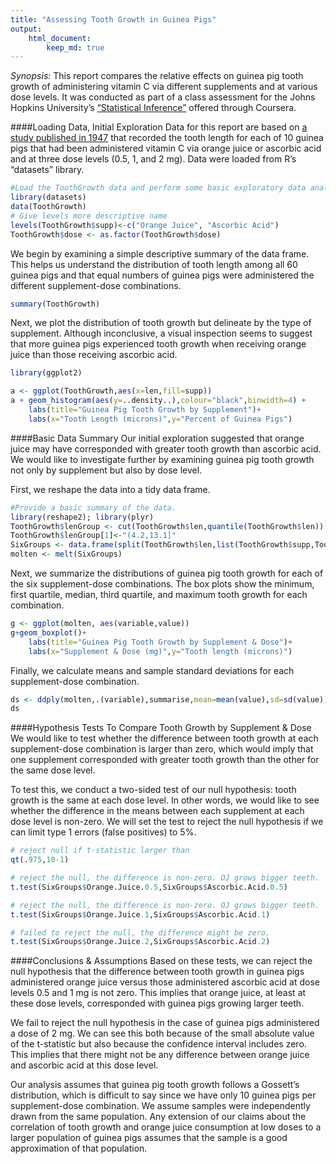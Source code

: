 ```yaml
---
title: "Assessing Tooth Growth in Guinea Pigs"
output: 
    html_document:
        keep_md: true
---
```


*Synopsis:* This report compares the relative effects on guinea pig tooth growth of administering vitamin C via different supplements and at various dose levels. It was conducted as part of a class assessment for the Johns Hopkins University's ["Statistical Inference"](https://www.coursera.org/course/statinference) offered through Coursera.

####Loading Data, Initial Exploration
Data for this report are based on [a study published in 1947](http://jn.nutrition.org/content/33/5/491.full.pdf) that recorded the tooth length for each of 10 guinea pigs that had been administered vitamin C via orange juice or ascorbic acid and at three dose levels (0.5, 1, and 2 mg).  Data were loaded from R's "datasets" library.

```r
#Load the ToothGrowth data and perform some basic exploratory data analyses 
library(datasets)
data(ToothGrowth)
# Give levels more descriptive name
levels(ToothGrowth$supp)<-c("Orange Juice", "Ascorbic Acid")
ToothGrowth$dose <- as.factor(ToothGrowth$dose)
```

We begin by examining a simple descriptive summary of the data frame. This helps us understand the distribution of tooth length among all 60 guinea pigs and that equal numbers of guinea pigs were administered the different supplement-dose combinations.

```r
summary(ToothGrowth)
```

Next, we plot the distribution of tooth growth but delineate by the type of supplement. Although inconclusive, a visual inspection seems to suggest that more guinea pigs experienced tooth growth when receiving orange juice than those receiving ascorbic acid.

```r
library(ggplot2)

a <- ggplot(ToothGrowth,aes(x=len,fill=supp))
a + geom_histogram(aes(y=..density..),colour="black",binwidth=4) +
    labs(title="Guinea Pig Tooth Growth by Supplement")+
    labs(x="Tooth Length (microns)",y="Percent of Guinea Pigs")
```

####Basic Data Summary
Our initial exploration suggested that orange juice may have corresponded with greater tooth growth than ascorbic acid.  We would like to investigate further by examining guinea pig tooth growth not only by supplement but also by dose level.

First, we reshape the data into a tidy data frame.

```r
#Provide a basic summary of the data.
library(reshape2); library(plyr)
ToothGrowth$lenGroup <- cut(ToothGrowth$len,quantile(ToothGrowth$len))
ToothGrowth$lenGroup[1]<-"(4.2,13.1]"
SixGroups <- data.frame(split(ToothGrowth$len,list(ToothGrowth$supp,ToothGrowth$dose)))
molten <- melt(SixGroups)
```

Next, we summarize the distributions of guinea pig tooth growth for each of the six supplement-dose combinations.  The box plots show the minimum, first quartile, median, third quartile, and maximum tooth growth for each combination.

```r
g <- ggplot(molten, aes(variable,value))
g+geom_boxplot()+
    labs(title="Guinea Pig Tooth Growth by Supplement & Dose")+
    labs(x="Supplement & Dose (mg)",y="Tooth length (microns)")
```

Finally, we calculate means and sample standard deviations for each supplement-dose combination.

```r
ds <- ddply(molten,.(variable),summarise,mean=mean(value),sd=sd(value)) #data summary
ds
```

####Hypothesis Tests To Compare Tooth Growth by Supplement & Dose
We would like to test whether the difference between tooth growth at each supplement-dose combination is larger than zero, which would imply that one supplement corresponded with greater tooth growth than the other for the same dose level.  

To test this, we conduct a two-sided test of our null hypothesis: tooth growth is the same at each dose level.  In other words, we would like to see whether the difference in the means between each supplement at each dose level is non-zero.  We will set the test to reject the null hypothesis if we can limit type 1 errors (false positives) to 5%. 

```r
# reject null if t-statistic larger than
qt(.975,10-1)

# reject the null, the difference is non-zero. OJ grows bigger teeth.
t.test(SixGroups$Orange.Juice.0.5,SixGroups$Ascorbic.Acid.0.5)

# reject the null, the difference is non-zero. OJ grows bigger teeth.
t.test(SixGroups$Orange.Juice.1,SixGroups$Ascorbic.Acid.1)

# failed to reject the null, the difference might be zero.
t.test(SixGroups$Orange.Juice.2,SixGroups$Ascorbic.Acid.2)
```

####Conclusions & Assumptions
Based on these tests, we can reject the null hypothesis that the difference between tooth growth in guinea pigs administered orange juice versus those administered ascorbic acid at dose levels 0.5 and 1 mg is not zero.  This implies that orange juice, at least at these dose levels, corresponded with guinea pigs growing larger teeth.

We fail to reject the null hypothesis in the case of guinea pigs administered a dose of 2 mg.  We can see this both because of the small absolute value of the t-statistic but also because the confidence interval includes zero.  This implies that there might not be any difference between orange juice and ascorbic acid at this dose level.

Our analysis assumes that guinea pig tooth growth follows a Gossett's distribution, which is difficult to say since we have only 10 guinea pigs per supplement-dose combination. We assume samples were independently drawn from the same population. Any extension of our claims about the correlation of tooth growth and orange juice consumption at low doses to a larger population of guinea pigs assumes that the sample is a good approximation of that population.
